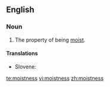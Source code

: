 ==English==

===Noun===
{{en-noun|-}}

# The property of being [[moist]].

====Translations====
{{trans-top|moistness}}
* Slovene: {{t|sl|vlažnost|alt=vlážnost}}
{{trans-mid}}
{{trans-bottom}}

[[te:moistness]]
[[vi:moistness]]
[[zh:moistness]]